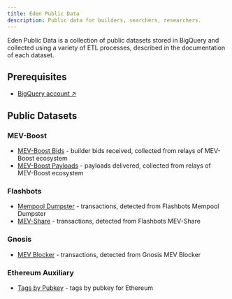 ```yaml
---
title: Eden Public Data
description: Public data for builders, searchers, researchers.
---
```


Eden Public Data is a collection of public datasets stored in BigQuery and collected using a variety of ETL processes, described in the documentation of each dataset.

## Prerequisites

- [BigQuery account &nearr;](https://cloud.google.com/bigquery/)

## Public Datasets

### MEV-Boost

  - [MEV-Boost Bids](./mev-boost/bids) - builder bids received, collected from relays of MEV-Boost ecosystem
  - [MEV-Boost Payloads](./mev-boost/payloads) - payloads delivered, collected from relays of MEV-Boost ecosystem

### Flashbots

  - [Mempool Dumpster](./flashbots/mempool-dumpster) - transactions, detected from Flashbots Mempool Dumpster
  - [MEV-Share](./flashbots/mev-share) - transactions, detected from Flashbots MEV-Share

### Gnosis

  - [MEV Blocker](./gnosis/mev-blocker) - transactions, detected from Gnosis MEV Blocker

### Ethereum Auxiliary

  - [Tags by Pubkey](./ethereum-auxiliary/tags-pubkey) - tags by pubkey for Ethereum